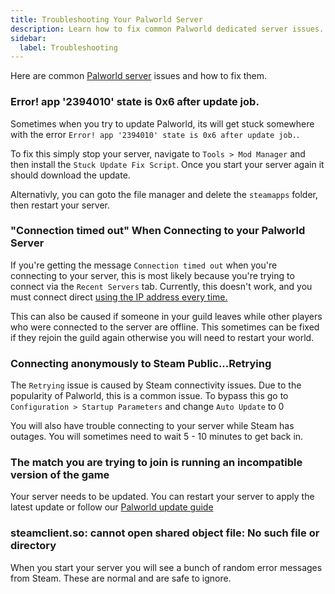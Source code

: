 ```yaml
---
title: Troubleshooting Your Palworld Server
description: Learn how to fix common Palworld dedicated server issues.
sidebar:
  label: Troubleshooting
---
```


Here are common [Palworld server](https://www.gamehostbros.com/palworld-server-hosting/) issues and how to fix them.

### Error! app '2394010' state is 0x6 after update job.

Sometimes when you try to update Palworld, its will get stuck somewhere with the error `Error! app '2394010' state is 0x6 after update job.`. 

To fix this simply stop your server, navigate to `Tools > Mod Manager` and then install the `Stuck Update Fix Script`. Once you start your server again it should download the update. 

Alternativly, you can goto the file manager and delete the `steamapps` folder, then restart your server.

### "Connection timed out" When Connecting to your Palworld Server

If you're getting the message `Connection timed out` when you're connecting to your server, this is most likely because you're trying to connect via the `Recent Servers` tab. Currently, this doesn't work, and you must connect direct [using the IP address every time.](/games/palworld/connect-to-your-server/)

This can also be caused if someone in your guild leaves while other players who were connected to the server are offline. This sometimes can be fixed if they rejoin the guild again otherwise you will need to restart your world.

### Connecting anonymously to Steam Public...Retrying

The `Retrying` issue is caused by Steam connectivity issues. Due to the popularity of Palworld, this is a common issue. To bypass this go to `Configuration > Startup Parameters` and change `Auto Update` to 0

You will also have trouble connecting to your server while Steam has outages. You will sometimes need to wait 5 - 10 minutes to get back in.

### The match you are trying to join is running an incompatible version of the game

Your server needs to be updated. You can restart your server to apply the latest update or follow our [Palworld update guide](/games/palworld/update-your-server/)

### steamclient.so: cannot open shared object file: No such file or directory

When you start your server you will see a bunch of random error messages from Steam. These are normal and are safe to ignore.